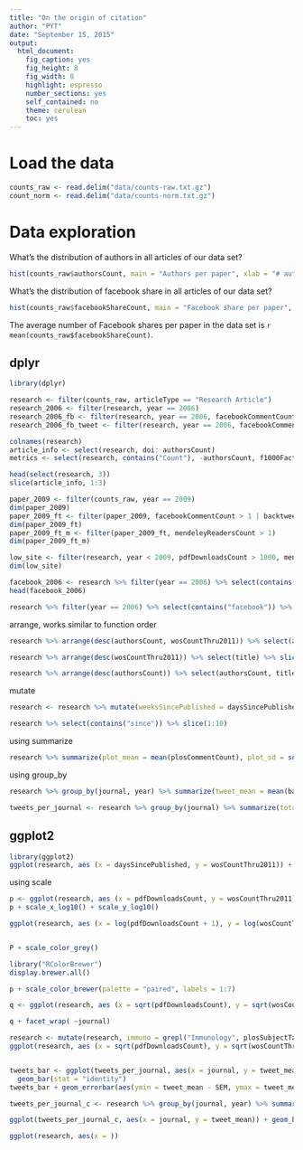 ```yaml
---
title: "On the origin of citation"
author: "PYT"
date: "September 15, 2015"
output:
  html_document:
    fig_caption: yes
    fig_height: 8
    fig_width: 8
    highlight: espresso
    number_sections: yes
    self_contained: no
    theme: cerulean
    toc: yes
---
```


# Load the data

```r
counts_raw <- read.delim("data/counts-raw.txt.gz")
count_norm <- read.delim("data/counts-norm.txt.gz")
```

# Data exploration
What's the distribution of authors in all articles of our data set?
```r
hist(counts_raw$authorsCount, main = "Authors per paper", xlab = "# author")
```

What's the distribution of facebook share in all articles of our data set?
```r
hist(counts_raw$facebookShareCount, main = "Facebook share per paper", xlab = "# shares")
```

The average number of Facebook shares per paper in the data set is `r mean(counts_raw$facebookShareCount)`.


## dplyr

```r
library(dplyr)
```

```r
research <- filter(counts_raw, articleType == "Research Article")
research_2006 <- filter(research, year == 2006)
research_2006_fb <- filter(research, year == 2006, facebookCommentCount > 0)
research_2006_fb_tweet <- filter(research, year == 2006, facebookCommentCount > 0 | backtweetsCount > 0, grepl("Infectious Diseases", plosSubjectTags))
```

```r
colnames(research)
article_info <- select(research, doi: authorsCount)
metrics <- select(research, contains("Count"), -authorsCount, f1000Factor, wikipediaCites)
```

```r
head(select(research, 3))
slice(article_info, 1:3)
```

```r
paper_2009 <- filter(counts_raw, year == 2009)
dim(paper_2009)
paper_2009_ft <- filter(paper_2009, facebookCommentCount > 1 | backtweetsCount > 1)
dim(paper_2009_ft)
paper_2009_ft_m <- filter(paper_2009_ft, mendeleyReadersCount > 1)
dim(paper_2009_ft_m)

low_site <- filter(research, year < 2009, pdfDownloadsCount > 1000, mendeleyReadersCount > 15, wosCountThru2011 < 10)
dim(low_site)
```

```r
facebook_2006 <- research %>% filter(year == 2006) %>% select(contains("facebook"))
head(facebook_2006)

research %>% filter(year == 2006) %>% select(contains("facebook")) %>% nrow
```

arrange, works similar to function order

```r
research %>% arrange(desc(authorsCount, wosCountThru2011)) %>% select(authorsCount, wosCountThru2011) %>% slice(1:10)
```

```r
research %>% arrange(desc(wosCountThru2011)) %>% select(title) %>% slice(1:3)

research %>% arrange(desc(authorsCount)) %>% select(authorsCount, title, journal, plosSubjectTags) %>% slice(1:3)
```

mutate
```r
research <- research %>% mutate(weeksSincePublished = daysSincePublished / 7, yearsSincePublished = weeksSincePublished / 52 )

research %>% select(contains("since")) %>% slice(1:10)
```

using summarize
```r
research %>% summarize(plot_mean = mean(plosCommentCount), plot_sd = sd(plosCommentCount), num = n())
```

using group_by
```r
research %>% group_by(journal, year) %>% summarize(tweet_mean = mean(backtweetsCount))

tweets_per_journal <- research %>% group_by(journal) %>% summarize(total = n(), tweet_mean = mean(backtweetsCount), SEM = sd(backtweetsCount)/sqrt(total))
```

## ggplot2

```r
library(ggplot2)
ggplot(research, aes (x = daysSincePublished, y = wosCountThru2011)) + geom_point(aes(color= journal), alpha = 0.1) + geom_smooth(color="red")
```

using scale
```r
p <- ggplot(research, aes (x = pdfDownloadsCount, y = wosCountThru2011)) + geom_point(aes(color= journal), alpha = 0.5) + geom_smooth()
p + scale_x_log10() + scale_y_log10()

ggplot(research, aes (x = log(pdfDownloadsCount + 1), y = log(wosCountThru2011+1))) + geom_point(aes(color= journal), alpha = 0.5) + geom_smooth() + scale_x_continuous(breaks = c(1, 3), labels = c(10, 100))


P + scale_color_grey()

library("RColorBrewer")
display.brewer.all()

p + scale_color_brewer(palette = "paired", labels = 1:7)

q <- ggplot(research, aes (x = sqrt(pdfDownloadsCount), y = sqrt(wosCountThru2011))) + geom_point(aes(color= journal), alpha = 0.5) + geom_smooth() + scale_color_brewer(palette = "Accent")

q + facet_wrap( ~journal)

research <- mutate(research, immuno = grepl("Immunology", plosSubjectTags))
ggplot(research, aes (x = sqrt(pdfDownloadsCount), y = sqrt(wosCountThru2011))) + geom_point(aes(color= journal), alpha = 0.5) + geom_smooth() + scale_color_brewer(palette = "Accent") + facet_grid(immuno ~journal)


tweets_bar <- ggplot(tweets_per_journal, aes(x = journal, y = tweet_mean)) +
  geom_bar(stat = "identity")
tweets_bar + geom_errorbar(aes(ymin = tweet_mean - SEM, ymax = tweet_mean + SEM), width= 0.1) + geom_text(aes(label = total, hjust = 0, vjust = 0))

tweets_per_journal_c <- research %>% group_by(journal, year) %>% summarize(total = n(), tweet_mean = mean(backtweetsCount), SEM = sd(backtweetsCount)/sqrt(total))

ggplot(tweets_per_journal_c, aes(x = journal, y = tweet_mean)) + geom_bar(stat = "identity") + geom_errorbar(aes(ymin = tweet_mean - SEM, ymax = tweet_mean + SEM), width= 0.1) + geom_text(aes(label = total, hjust = 0, vjust = 0)) + facet_wrap(~ year)

ggplot(research, aes(x = ))
```

